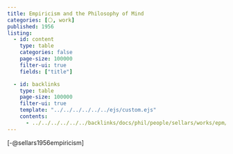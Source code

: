 ```yaml
---
title: Empiricism and the Philosophy of Mind
categories: [⚪, work]
published: 1956
listing:
  - id: content
    type: table 
    categories: false
    page-size: 100000
    filter-ui: true
    fields: ["title"]

  - id: backlinks
    type: table
    page-size: 100000
    filter-ui: true
    template: "../../../../../../ejs/custom.ejs"
    contents:
      - ../../../../../../backlinks/docs/phil/people/sellars/works/epm/index.yml
---
```


[-@sellars1956empiricism]


